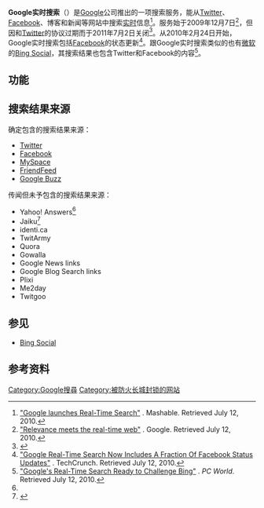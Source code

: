 '''Google实时搜索'''（{{lang-en|'''Google Real-Time Search'''}}）是[[Google|Google]]公司推出的一项搜索服务，能从[[Twitter|Twitter]]、[[Facebook|Facebook]]、博客和新闻等网站中搜索[[实时|实时]]信息<ref name="mashablelaunch">[http://mashable.com/2009/12/07/google-real-time-search/ "Google launches Real-Time Search"] {{Wayback|url=http://mashable.com/2009/12/07/google-real-time-search/ |date=20210126003736 }}. Mashable. Retrieved July 12, 2010.</ref>。服务始于2009年12月7日<ref>[http://googleblog.blogspot.com/2009/12/relevance-meets-real-time-web.html "Relevance meets the real-time web"] {{Wayback|url=http://googleblog.blogspot.com/2009/12/relevance-meets-real-time-web.html |date=20190407221454 }}. Google. Retrieved July 12, 2010.</ref>，但因和[[Twitter|Twitter]]的协议过期而于2011年7月2日关闭<ref>{{Cite web |url=http://searchengineland.com/as-deal-with-twitter-expires-google-realtime-search-goes-offline-84175 |title=存档副本 |accessdate=2011-07-26 |archive-date=2013-11-11 |archive-url=https://web.archive.org/web/20131111144417/http://searchengineland.com/as-deal-with-twitter-expires-google-realtime-search-goes-offline-84175 |dead-url=no }}</ref>。从2010年2月24日开始，Google实时搜索包括[[Facebook|Facebook]]的状态更新<ref>[http://techcrunch.com/2010/02/24/google-facebook-status-updates/ "Google Real-Time Search Now Includes A Fraction Of Facebook Status Updates"] {{Wayback|url=http://techcrunch.com/2010/02/24/google-facebook-status-updates/ |date=20210126003730 }}. TechCrunch. Retrieved July 12, 2010.</ref>。跟Google实时搜索类似的也有[[微软|微软]]的[[Bing_Social|Bing Social]]，其搜索结果也包含Twitter和Facebook的内容<ref>[http://www.pcworld.com/article/183984/googles_realtime_search_ready_to_challenge_bing.html "Google's Real-Time Search Ready to Challenge Bing"] {{Wayback|url=http://www.pcworld.com/article/183984/googles_realtime_search_ready_to_challenge_bing.html |date=20120706224106 }}. ''PC World''. Retrieved July 12, 2010.</ref>。

== 功能 ==

== 搜索结果来源 ==
;确定包含的搜索结果来源：
* [[Twitter|Twitter]]
* [[Facebook|Facebook]]
* [[MySpace|MySpace]]
* [[FriendFeed|FriendFeed]]
* [[Google_Buzz|Google Buzz]]

;传闻但未予包含的搜索结果来源：
* Yahoo! Answers<ref name="mashablelaunch" />
* Jaiku<ref>{{cite web|url = http://www.google.com/support/websearch/bin/answer.py?hl=en&answer=180138|title = Features: Google Realtime Search|publisher = Google|accessdate = 2011-07-26|archive-date = 2019-10-17|archive-url = https://web.archive.org/web/20191017012328/https://support.google.com/websearch/?visit_id=637068722084747757-1686520778&hl=en&rd=2|dead-url = no}}</ref>
* identi.ca
* TwitArmy
* Quora
* Gowalla
* Google News links
* Google Blog Search links
* Plixi
* Me2day
* Twitgoo

== 参见 ==
* [[Bing_Social|Bing Social]]

== 参考资料 ==
{{Reflist}}

{{Google公司}}

[[Category:Google搜尋|Category:Google搜尋]]
[[Category:被防火长城封锁的网站|Category:被防火长城封锁的网站]]